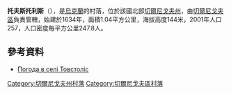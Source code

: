 {{coord|51|34|51|N|31|20|49|E|scale:100000|display=title}}

'''托夫斯托利斯'''（{{lang-uk|Товстоліс}}），是[[烏克蘭|烏克蘭]]的村落，位於該國北部[[切爾尼戈夫州|切爾尼戈夫州]]，由[[切爾尼戈夫區|切爾尼戈夫區]]負責管轄，始建於1634年，面積1.04平方公里，海拔高度144米，2001年人口257，人口密度每平方公里247.8人。

==參考資料==
* [http://weather.in.ua/ua/chernigovskaja/26228 Погода в селі Товстоліс] {{Wayback|url=http://weather.in.ua/ua/chernigovskaja/26228 |date=20201029173009 }}

[[Category:切爾尼戈夫州村落|Category:切爾尼戈夫州村落]]
[[Category:切爾尼戈夫區村落|Category:切爾尼戈夫區村落]]


{{Chernihiv-geo-stub}}